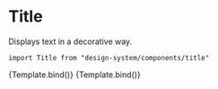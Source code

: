 

<Meta title="Components/Title" component={Title} />

# Title

Displays text in a decorative way.

`import Title from "design-system/components/title"`

<Canvas>
  <Story
    name="With icon"
    args={{
      text: "Porozmawiaj",
      textSize: "h4",
      size: "medium",
      iconStart: "heart",
      iconEnd: "heart",
      variant: "textLine",
    }}
  >
    {Template.bind()}
  </Story>
  <Story
    name="With number"
    args={{
      text: "Porozmawiaj",
      textSize: "h4",
      size: "medium",
      variant: "textLine",
      count: 2,
    }}
  >
    {Template.bind()}
  </Story>
</Canvas>

<ArgsTable />

